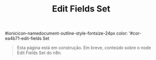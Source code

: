 ﻿---
title: Edit Fields Set
sidebar_position: 2
description: Página em construção.
---

#ionicicon-namedocument-outline-style-fontsize-24px color: '#cor-ea4b71-edit-fields Set

> Esta página está em construção. Em breve, conteúdo sobre o node Edit Fields Set do n8n.

